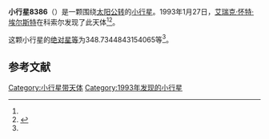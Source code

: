 {{Infobox planet
| bgcolour = #FFFFC0
| name = 8386 Vanvinckenroye
| symbol = 
| image = 
| caption = 
| discovery = yes
| discovery_ref = 
| discoverer = [[艾瑞克·怀特·埃尔斯特|艾瑞克·怀特·埃尔斯特]]
| discovery_site = [[科索尔|科索尔]] 
| discovered = 1993年1月27日
| designations = yes
| mp_name = 
| named_after = 
| alt_names = 1993 BB6/ 1981 UL2
| mp_category = [[主带小行星|主带小行星]]
| orbit_ref = <ref name="a">[http://ssd.jpl.nasa.gov/sbdb.cgi?sstr=8386 8386 Vanvinckenroye] {{Wayback|url=http://ssd.jpl.nasa.gov/sbdb.cgi?sstr=8386 |date=20210812212549 }}，小行星數據庫瀏覽器（JPL Small-Body Database Browser）－[[美国国家航空航天局|美国国家航空航天局]]喷气推进实验室</ref>
| epoch = 2456400.5 (2013年4月18日更新)
| aphelion = {{convert|3.069005318005017|AU|km|3|abbr=on|lk=out}}
| perihelion = {{convert|2.762247296746372|AU|km|3|abbr=on}}
| semimajor = {{convert|2.915626307375695|AU|km|3|abbr=on}}
| eccentricity = 0.052605854
| period = 1818.428449 [[日|日]]<br />4.98[[儒略年|儒略年]]
| avg_speed = 
| inclination = 1.64416164315961
| asc_node = 358.0597686970975
| mean_anomaly = 
| arg_peri = 348.7344843154065
| satellites = 
| physical_characteristics = yes
| dimensions = 
| mass = 
| density = 
| surface_grav = 
| escape_velocity = 
| sidereal_day = 
| axial_tilt = 
| pole_ecliptic_lat = 
| pole_ecliptic_lon = 
| albedo = 
| temperatures= 
| temp_name1 = 
| mean_temp_1 = 
| max_temp_1 = 
| temp_name2 = 
| max_temp_2 = 
| spectral_type = 
| abs_magnitude = 348.7344843154065
}}

'''小行星8386'''（{{lang-en|8386 Vanvinckenroye}}）是一颗围绕[[太阳|太阳]][[公转|公转]]的[[小行星|小行星]]。1993年1月27日，[[艾瑞克·怀特·埃尔斯特|艾瑞克·怀特·埃尔斯特]]在科索尔发现了此天体<ref name="a" /><ref>{{cite news|title=小行星列表|url=http://cfa-www.harvard.edu/iau/lists/NumberedMPs.txt|accessdate=2013-07-08|newspaper=哈佛大学|archive-date=2008-05-17|archive-url=https://web.archive.org/web/20080517010638/http://cfa-www.harvard.edu/iau/lists/NumberedMPs.txt|dead-url=no}}</ref>。

这颗小行星的[[绝对星等|绝对星等]]为348.7344843154065等<ref name="a" />。

==参考文献==
{{reflist}}
{{Minor Planet Number|[[小行星8385|小行星8385]]|[[小行星8387|小行星8387]]}}

{{小天体}}

[[Category:小行星带天体|Category:小行星带天体]]
[[Category:1993年发现的小行星|Category:1993年发现的小行星]]

{{asteroid-stub}}